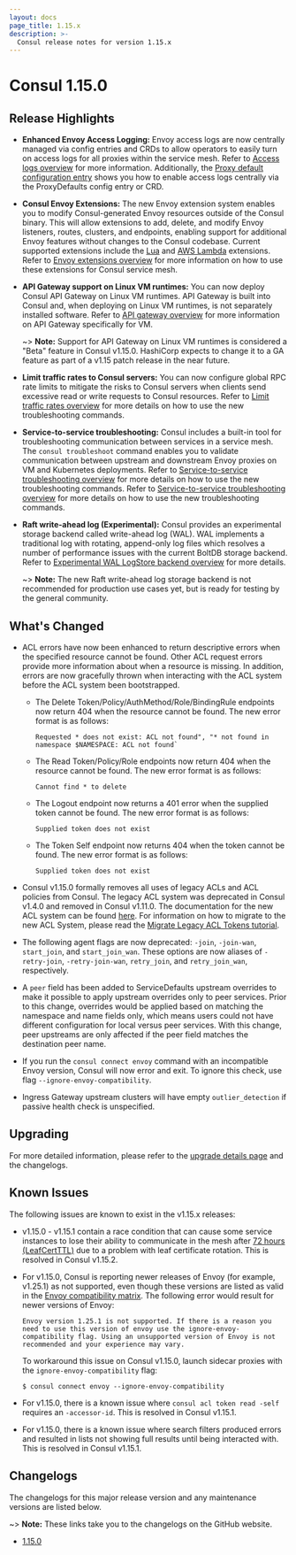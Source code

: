 ```yaml
---
layout: docs
page_title: 1.15.x
description: >-
  Consul release notes for version 1.15.x
---
```


# Consul 1.15.0

## Release Highlights

- **Enhanced Envoy Access Logging:** Envoy access logs are now centrally managed via config entries and CRDs to allow operators to easily turn on access logs for all proxies within the service mesh. Refer to [Access logs overview](/consul/docs/observe/access-log) for more information. Additionally, the [Proxy default configuration entry](/consul/docs/reference/config-entry/proxy-defaults) shows you how to enable access logs centrally via the ProxyDefaults config entry or CRD.

- **Consul Envoy Extensions:** The new Envoy extension system enables you to modify Consul-generated Envoy resources outside of the Consul binary. This will allow extensions to add, delete, and modify Envoy listeners, routes, clusters, and endpoints, enabling support for additional Envoy features without changes to the Consul codebase.
Current supported extensions include the [Lua](/consul/docs/connect/proxies/envoy-extensions#lua) and [AWS Lambda](/consul/docs/connect/proxies/envoy-extensions#lambda) extensions. Refer to [Envoy extensions overview](/consul/docs/envoy-extension) for more information on how to use these extensions for Consul service mesh.

- **API Gateway support on Linux VM runtimes:** You can now deploy Consul API Gateway on Linux VM runtimes. API Gateway is built into Consul and, when deploying on Linux VM runtimes, is not separately installed software. Refer to [API gateway overview](/consul/docs/north-south/api-gateway) for more information on API Gateway specifically for VM.

  ~> **Note:** Support for API Gateway on Linux VM runtimes is considered a "Beta" feature in Consul v1.15.0. HashiCorp expects to change it to a GA feature as part of a v1.15 patch release in the near future.

- **Limit traffic rates to Consul servers:** You can now configure global RPC rate limits to mitigate the risks to Consul servers when clients send excessive read or write requests to Consul resources. Refer to [Limit traffic rates overview](/consul/docs/manage/rate-limit) for more details on how to use the new troubleshooting commands.

- **Service-to-service troubleshooting:** Consul includes a built-in tool for troubleshooting communication between services in a service mesh. The `consul troubleshoot` command enables you to validate communication between upstream and downstream Envoy proxies on VM and Kubernetes deployments. Refer to [Service-to-service troubleshooting overview](/consul/docs/troubleshoot/service-communication) for more details on how to use the new troubleshooting commands.
Refer to [Service-to-service troubleshooting overview](/consul/docs/troubleshoot/service-communication) for more details on how to use the new troubleshooting commands.

- **Raft write-ahead log (Experimental):** Consul provides an experimental storage backend called write-ahead log (WAL). WAL implements a traditional log with rotating, append-only log files which resolves a number of performance issues with the current BoltDB storage backend. Refer to [Experimental WAL LogStore backend overview](/consul/docs/deploy/server/wal) for more details.

  ~> **Note:** The new Raft write-ahead log storage backend is not recommended for production use cases yet, but is ready for testing by the general community.

## What's Changed

- ACL errors have now been enhanced to return descriptive errors when the specified resource cannot be found. Other ACL request errors provide more information about when a resource is missing. In addition, errors are now gracefully thrown when interacting with the ACL system before the ACL system been bootstrapped.
  - The Delete Token/Policy/AuthMethod/Role/BindingRule endpoints now return 404 when the resource cannot be found. The new error format is as follows:

    ```log hideClipboard
    Requested * does not exist: ACL not found", "* not found in namespace $NAMESPACE: ACL not found`
    ```

  - The Read Token/Policy/Role endpoints now return 404 when the resource cannot be found. The new error format is as follows:

    ```log hideClipboard
    Cannot find * to delete
    ```

  - The Logout endpoint now returns a 401 error when the supplied token cannot be found. The new error format is as follows:

    ```log hideClipboard
    Supplied token does not exist
    ```

  - The Token Self endpoint now returns 404 when the token cannot be found. The new error format is as follows:

    ```log hideClipboard
    Supplied token does not exist
    ```

- Consul v1.15.0 formally removes all uses of legacy ACLs and ACL policies from Consul. The legacy ACL system was deprecated in Consul v1.4.0 and removed in Consul v1.11.0. The documentation for the new ACL system can be found [here](/consul/docs/v1.14.x/security/acl). For information on how to migrate to the new ACL System, please read the [Migrate Legacy ACL Tokens tutorial](/consul/tutorials/security-operations/access-control-token-migration).
- The following agent flags are now deprecated: `-join`, `-join-wan`, `start_join`, and `start_join_wan`. These options are now aliases of `-retry-join`, `-retry-join-wan`, `retry_join`, and `retry_join_wan`, respectively.
- A `peer` field has been added to ServiceDefaults upstream overrides to make it possible to apply upstream overrides only to peer services. Prior to this change, overrides would be applied based on matching the namespace and name fields only, which means users could not have different configuration for local versus peer services. With this change, peer upstreams are only affected if the peer field matches the destination peer name.
- If you run the `consul connect envoy` command with an incompatible Envoy version, Consul will now error and exit. To ignore this check, use flag `--ignore-envoy-compatibility`.
- Ingress Gateway upstream clusters will have empty `outlier_detection` if passive health check is unspecified.

## Upgrading

For more detailed information, please refer to the [upgrade details page](/consul/docs/upgrading/upgrade-specific#consul-1-15-0) and the changelogs.

## Known Issues

The following issues are known to exist in the v1.15.x releases:

- v1.15.0 - v1.15.1 contain a race condition that can cause
  some service instances to lose their ability to communicate in the mesh after
  [72 hours (LeafCertTTL)](/consul/docs/connect/ca/consul#leafcertttl)
  due to a problem with leaf certificate rotation.
  This is resolved in Consul v1.15.2.

- For v1.15.0, Consul is reporting newer releases of Envoy (for example, v1.25.1) as not supported, even though these versions are listed as valid in the [Envoy compatibility matrix](/consul/docs/connect/proxies/envoy#envoy-and-consul-client-agent). The following error would result for newer versions of Envoy:

  ```log hideClipboard
  Envoy version 1.25.1 is not supported. If there is a reason you need to use this version of envoy use the ignore-envoy-compatibility flag. Using an unsupported version of Envoy is not recommended and your experience may vary.
  ```

  To workaround this issue on Consul v1.15.0, launch sidecar proxies
  with the `ignore-envoy-compatibility` flag:

  ```shell-session
  $ consul connect envoy --ignore-envoy-compatibility
  ```

- For v1.15.0, there is a known issue where `consul acl token read -self` requires an `-accessor-id`. This is resolved in Consul v1.15.1.

- For v1.15.0, there is a known issue where search filters produced errors and resulted in lists not showing full results until being interacted with. This is resolved in Consul v1.15.1.


## Changelogs

The changelogs for this major release version and any maintenance versions are listed below.

~> **Note:** These links take you to the changelogs on the GitHub website.

- [1.15.0](https://github.com/hashicorp/consul/releases/tag/v1.15.0)
